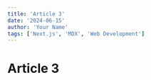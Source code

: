 ---
title: 'Article 3'
date: '2024-06-15'
author: 'Your Name'
tags: ['Next.js', 'MDX', 'Web Development']
---

# Article 3
